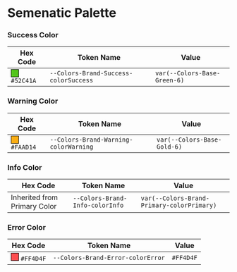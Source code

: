 # Semenatic Palette

### Success Color

| Hex Code                                                                                           | Token Name                             | Value                    |
|----------------------------------------------------------------------------------------------------|----------------------------------------|--------------------------|
| <div style="display:inline-block; width:16px; height:16px; background-color:#52C41A; border:1px solid #000;"></div> `#52C41A` | `--Colors-Brand-Success-colorSuccess`  | `var(--Colors-Base-Green-6)` |


### Warning Color

| Hex Code                                                                                           | Token Name                             | Value                    |
|----------------------------------------------------------------------------------------------------|----------------------------------------|--------------------------|
| <div style="display:inline-block; width:16px; height:16px; background-color:#FAAD14; border:1px solid #000;"></div> `#FAAD14` | `--Colors-Brand-Warning-colorWarning`  | `var(--Colors-Base-Gold-6)` |

### Info Color

| Hex Code                             | Token Name                         | Value                               |
|--------------------------------------|------------------------------------|-------------------------------------|
| Inherited from Primary Color         | `--Colors-Brand-Info-colorInfo`    | `var(--Colors-Brand-Primary-colorPrimary)` |



### Error Color

| Hex Code                                                                                           | Token Name                          | Value     |
|----------------------------------------------------------------------------------------------------|-------------------------------------|-----------|
| <div style="display:inline-block; width:16px; height:16px; background-color:#FF4D4F; border:1px solid #000;"></div> `#FF4D4F` | `--Colors-Brand-Error-colorError`   | `#FF4D4F` |
